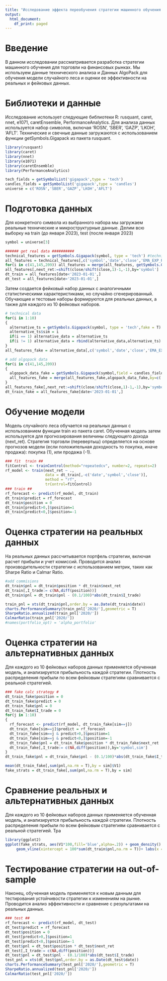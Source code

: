 ```yaml
---
title: "Исследование эффекта переобучения стратегии машинного обучения на основе данных технического анализа и AlgoPack"
output:
  html_document:
    df_print: paged
---
```


# Введение

В данном исследовании рассматривается разработка стратегии машинного обучения для торговли на финансовых рынках. Мы используем данные технического анализа и Данных AlgoPack для обучения модели случайного леса и оценки ее эффективности на реальных и фейковых данных.

# Библиотеки и данные

Исследование использует следующие библиотеки R: rusquant, caret, nnet, e1071, caretEnsemble, PerformanceAnalytics. Для анализа данных используется набор символов, включая 'ROSN', 'SBER', 'GAZP', 'LKOH', 'AFLT'. Технические и свечные данные загружаются с использованием функции getSymbols.Gigapack из пакета rusquant.

```r

library(rusquant)
library(caret)
library(nnet)
library(e1071)
library(caretEnsemble)
library(PerformanceAnalytics)

tech_fields = getSymbolList('gigapack',type = 'tech')
candles_fields = getSymbolList('gigapack',type = 'candles')
universe = c('ROSN','SBER','GAZP','LKOH','AFLT')

```


# Подготовка данных

Для конкретного символа из выбранного набора мы загружаем реальные технические и микроструктурные данные. 
Делим всю выборку на train (до января 2023), test (после января 2023)



```r

symbol = universe[3]

###### get real data ##########
technical_features = getSymbols.Gigapack(symbol, type = 'tech') #technical indicators
all_features = technical_features[,c('symbol','date','close','EMA_EXP_RSI_28','chaikin_mfi_10','atr_28')]
for(i in c(41,145,209)) all_features = merge(all_features, getSymbols.Gigapack(symbol,field = candles_fields[i],type = 'candles'),by=c('date','symbol'))
all_features[,next_ret:=shift(close/shift(close,1)-1,-1),by='symbol']
dt_train = all_features[date<'2023-01-01',]
dt_test = all_features[date>'2023-01-01',]

```

Затем создается фейковый набор данных с аналогичными статистическими характеристиками, но случайно сгенерированный. Обучающие и тестовые наборы формируются для реальных данных, а также для каждого из 10 фейковых наборов.

```r

# technical data
for(i in 1:10)
{
  alternative_ts = getSymbols.Gigapack(symbol, type = 'tech',fake = T)
  alternative_ts$sim = i
  if(i == 1) alternative_data = alternative_ts
  if(i != 1) alternative_data = rbind(alternative_data,alternative_ts)
}
all_features_fake = alternative_data[,c('symbol','date','close','EMA_EXP_RSI_28','chaikin_mfi_10','atr_28','sim')]

# add algopack data
for(i in c(41,145,209)) 
{
  algopack_data_fake = getSymbols.Gigapack(symbol,field = candles_fields[i],type = 'candles',fake = T,reps = 10)
  all_features_fake = merge(all_features_fake,algopack_data_fake,by=c('date','symbol','sim'))
}
all_features_fake[,next_ret:=shift(close/shift(close,1)-1,-1),by='symbol,sim']
dt_train_fake = all_features_fake[date<'2023-01-01',]


```

# Обучение модели

Модель случайного леса обучается на реальных данных с использованием функции train из пакета caret. Обученная модель затем используется для прогнозирования величины следующего дохода (next_ret). Стратегия торговли (перевертыш) определяется на основе прогнозов модели (если положительная доходность то покупка, иначе продажа): покупка (1), или продажа (-1).

```r
### fit  train ##
fitControl <- trainControl(method="repeatedcv", number=2, repeats=2)
rf_model <- train(next_ret ~ .,
                  data = dt_train[,-c('date','symbol','close')],
                  method = "rf",
                  trControl=fitControl)
### train ##
rf_forecast <- predict(rf_model, dt_train)
dt_train$predict = rf_forecast
dt_train$position = 0
dt_train[predict>0,]$position=1
dt_train[predict<0,]$position=-1

```


# Оценка стратегии на реальных данных

На реальных данных рассчитывается портфель стратегии, включая расчет прибыли и учет комиссий. Проводится анализ производительности стратегии с использованием метрик, таких как Sharpe Ratio и Calmar Ratio.

```r
#add commisions
dt_train$pnl = dt_train$position * dt_train$next_ret
dt_train[,I_trade:= c(NA,diff(position))]
dt_train$pnl = dt_train$pnl - (0.1/100)*abs(dt_train$I_trade)

train_pnl = xts(dt_train$pnl,order.by = as.Date(dt_train$date))
charts.PerformanceSummary(train_pnl['2020/'],geometric = T)
SharpeRatio.annualized(train_pnl['2020/'])
CalmarRatio(train_pnl['2020/'])
#names(portfolio_opt) = 'alpha_portfolio'
```


# Оценка стратегии на альтернативных данных

Для каждого из 10 фейковых наборов данных применяется обученная модель, и анализируется прибыльность каждой стратегии. Плотность распределения прибыли по всем фейковым стратегиям сравнивается с реальной стратегией.


```r

### fake calc strategy #
dt_train_fake$position = 0
dt_train_fake$predict = 0
dt_train_fake$pnl = 0
dt_train_fake$I_trade = 0
for(j in 1:10)
{
  rf_forecast <- predict(rf_model, dt_train_fake[sim==j])
  dt_train_fake[sim==j]$predict = rf_forecast
  dt_train_fake[sim==j & predict>0,]$position=1
  dt_train_fake[sim==j & predict<0,]$position=-1
  dt_train_fake$pnl = dt_train_fake$position * dt_train_fake$next_ret
  dt_train_fake[,I_trade:= c(NA,diff(position)),by='symbol,sim']
}
dt_train_fake$pnl = dt_train_fake$pnl - (0.1/100)*abs(dt_train_fake$I_trade)

mean(dt_train_fake[,sum(pnl,na.rm = T),by = sim]$V1)
fake_strats = dt_train_fake[,sum(pnl,na.rm = T),by = sim]
```

# Сравнение реальных и альтернативных данных

Для каждого из 10 фейковых наборов данных применяется обученная модель, и анализируется прибыльность каждой стратегии. Плотность распределения прибыли по всем фейковым стратегиям сравнивается с реальной стратегией.
Тра

```r
library(ggplot2)
ggplot(fake_strats, aes(V1*100,fill='blue',alpha=.2)) + geom_density() + xlim(0, 1500)+ 
     geom_vline(xintercept = 100*sum(dt_train$pnl,na.rm = T))+ labs(x = "Sum of PnL, %, 2020-01-01 - 2023-01-01")
```

# Тестирование стратегии на out-of-sample

Наконец, обученная модель применяется к новым данным для тестирования устойчивости стратегии к изменениям на рынке. Проводится анализ эффективности и сравнение с результатами на реальных данных.

```r
### test ##
rf_forecast <- predict(rf_model, dt_test)
dt_test$predict = rf_forecast
dt_test$position = 0
dt_test[predict>0,]$position=1
dt_test[predict<0,]$position=-1
dt_test$pnl = dt_test$position * dt_test$next_ret
dt_test[,I_trade:= c(NA,diff(position))]
dt_test$pnl = dt_test$pnl - (0.1/100)*abs(dt_test$I_trade)
test_pnl = xts(dt_test$pnl,order.by = as.Date(dt_test$date))
charts.PerformanceSummary(test_pnl['2020/'],geometric = T)
SharpeRatio.annualized(test_pnl['2020/'])
CalmarRatio(test_pnl['2020/'])
```


